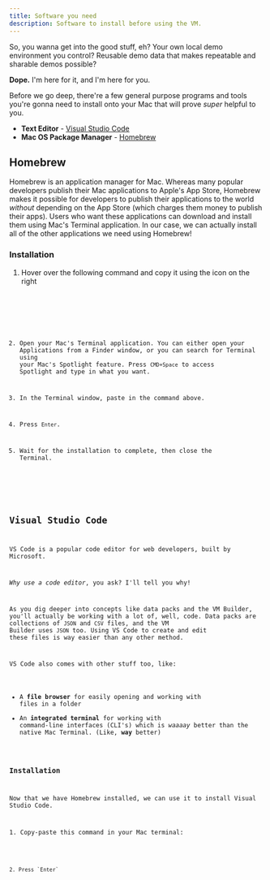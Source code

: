 ```yaml
---
title: Software you need
description: Software to install before using the VM.
---
```





So, you wanna get into the good stuff, eh? Your own local demo environment you control? Reusable demo data that makes repeatable and sharable demos possible?

**Dope.** I'm here for it, and I'm here for you.

Before we go deep, there're a few general purpose programs and tools you're gonna need to install onto your Mac that will prove _super_ helpful to you.

- **Text Editor** - <a href="https://code.visualstudio.com/" target="_blank">Visual Studio Code</a>
- **Mac OS Package Manager** - <a href="https://brew.sh/" target="_blank">Homebrew</a>

## Homebrew

Homebrew is an application manager for Mac. Whereas many popular developers publish their Mac applications to Apple's App Store, Homebrew makes it possible for developers to publish their applications to the world _without_ depending on the App Store (which charges them money to publish their apps). Users who want these applications can download and install them using Mac's Terminal application. In our case, we can actually install all of the other applications we need using Homebrew!

### Installation

<Steps>

1. Hover over the following command and copy it using the icon on the right

</Steps>

<Code code={installHomebrewCode} lang="bash" title='Install Homebrew' />

<Steps>

2. Open your Mac's Terminal application.  You can either open your Applications from a Finder window, or you can search for Terminal using your Mac's Spotlight feature.  Press `CMD+Space` to access Spotlight and type in what you want.

3. In the Terminal window, paste in the command above.

4. Press `Enter`.

5. Wait for the installation to complete, then close the Terminal.

</Steps>

## Visual Studio Code

VS Code is a popular code editor for web developers, built by Microsoft. 

_Why use a code editor_, you ask? I'll tell you why!

As you dig deeper into concepts like data packs and the VM Builder, you'll actually be working with a lot of, well, code. Data packs are collections of `JSON` and `CSV` files, and the VM Builder uses `JSON` too.  Using VS Code to create and edit these files is way easier than any other method.

VS Code also comes with other stuff too, like:

- A **file browser** for easily opening and working with files in a folder
- An **integrated terminal** for working with command-line interfaces (CLI's) which is _waaaay_ better than the native Mac Terminal. (Like, **way** better)

### Installation

Now that we have Homebrew installed, we can use it to install Visual Studio Code. 

<Steps>
1. Copy-paste this command in your Mac terminal:
</Steps>

<Code code={installVScode} lang="bash" title='Install Visual Studio Code' />

<Steps>
2. Press `Enter`
</Steps>